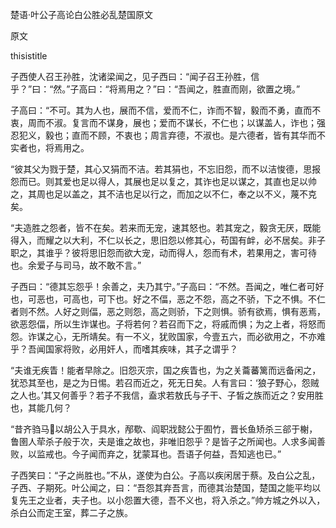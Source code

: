 


楚语·叶公子高论白公胜必乱楚国原文

原文

thisistitle

子西使人召王孙胜，沈诸梁闻之，见子西曰：“闻子召王孙胜，信乎？”曰：“然。”子高曰：“将焉用之？”曰：“吾闻之，胜直而刚，欲置之境。”

子高曰：“不可。其为人也，展而不信，爱而不仁，诈而不智，毅而不勇，直而不衷，周而不淑。复言而不谋身，展也；爱而不谋长，不仁也；以谋盖人，诈也；强忍犯义，毅也；直而不顾，不衷也；周言弃德，不淑也。是六德者，皆有其华而不实者也，将焉用之。

“彼其父为戮于楚，其心又狷而不洁。若其狷也，不忘旧怨，而不以洁悛德，思报怨而已。则其爱也足以得人，其展也足以复之，其诈也足以谋之，其直也足以帅之，其周也足以盖之，其不洁也足以行之，而加之以不仁，奉之以不义，蔑不克矣。

“夫造胜之怨者，皆不在矣。若来而无宠，速其怒也。若其宠之，毅贪无厌，既能得入，而耀之以大利，不仁以长之，思旧怨以修其心，苟国有衅，必不居矣。非子职之，其谁乎？彼将思旧怨而欲大宠，动而得人，怨而有术，若果用之，害可待也。余爱子与司马，故不敢不言。”

子西曰：“德其忘怨乎！余善之，夫乃其宁。”子高曰：“不然。吾闻之，唯仁者可好也，可恶也，可高也，可下也。好之不偪，恶之不怨，高之不骄，下之不惧。不仁者则不然。人好之则偪，恶之则怨，高之则骄，下之则惧。骄有欲焉，惧有恶焉，欲恶怨偪，所以生诈谋也。子将若何？若召而下之，将戚而惧；为之上者，将怒而怨。诈谋之心，无所靖矣。有一不义，犹败国家，今壹五六，而必欲用之，不亦难乎？吾闻国家将败，必用奸人，而嗜其疾味，其子之谓乎？

“夫谁无疾眚！能者早除之。旧怨灭宗，国之疾眚也，为之关蘥蕃篱而远备闲之，犹恐其至也，是之为日惕。若召而近之，死无日矣。人有言曰：‘狼子野心，怨贼之人也。’其又何善乎？若子不我信，盍求若敖氏与子干、子皙之族而近之？安用胜也，其能几何？

“昔齐驺马以胡公入于具水，邴歜、阎职戕懿公于囿竹，晋长鱼矫杀三郤于榭，鲁圉人荦杀子般于次，夫是谁之故也，非唯旧怨乎？是皆子之所闻也。人求多闻善败，以监戒也。今子闻而弃之，犹蒙耳也。吾语子何益，吾知逃也已。”

子西笑曰：“子之尚胜也。”不从，遂使为白公。子高以疾闲居于蔡。及白公之乱，子西、子期死。叶公闻之，曰：“吾怨其弃吾言，而德其治楚国，楚国之能平均以复先王之业者，夫子也。以小怨置大德，吾不义也，将入杀之。”帅方城之外以入，杀白公而定王室，葬二子之族。

